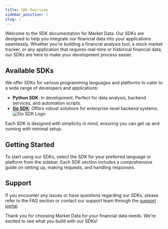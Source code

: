 ```yaml
---
title: SDK Overview
sidebar_position: 1
slug: /
---
```


Welcome to the SDK documentation for Market Data. Our SDKs are designed to help you integrate our financial data into your applications seamlessly. Whether you're building a financial analysis tool, a stock market tracker, or any application that requires real-time or historical financial data, our SDKs are here to make your development process easier.

## Available SDKs

We offer SDKs for various programming languages and platforms to cater to a wide range of developers and applications:

- **Python SDK**: In development. Perfect for data analysis, backend services, and automation scripts.
- **[Go SDK](/sdk/go)**: Offers robust solutions for enterprise-level backend systems.
  ![Go SDK Logo](/static/img/Go-Logo_Aqua.svg)

Each SDK is designed with simplicity in mind, ensuring you can get up and running with minimal setup.

## Getting Started

To start using our SDKs, select the SDK for your preferred language or platform from the sidebar. Each SDK section includes a comprehensive guide on setting up, making requests, and handling responses.

## Support

If you encounter any issues or have questions regarding our SDKs, please refer to the FAQ section or contact our support team through the [support portal](https://www.marketdata.app/dashboard/).

Thank you for choosing Market Data for your financial data needs. We're excited to see what you build with our SDKs!
